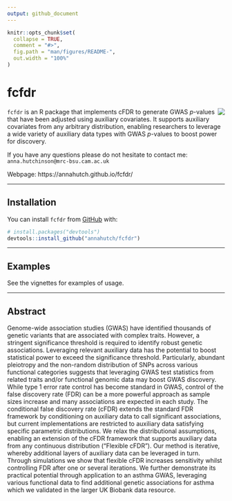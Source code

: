 ```yaml
---
output: github_document
---
```


<!-- README.md is generated from README.Rmd. Please edit that file -->

```r
knitr::opts_chunk$set(
  collapse = TRUE,
  comment = "#>",
  fig.path = "man/figures/README-",
  out.width = "100%"
)
```

# fcfdr

<img src="man/figures/logo.png" align="right" />

`fcfdr` is an R package that implements cFDR to generate GWAS $p$-values that have been adjusted using auxiliary covariates. It supports auxiliary covariates from any arbitrary distribution, enabling researchers to leverage a wide variety of auxiliary data types with GWAS $p$-values to boost power for discovery. 

If you have any questions please do not hesitate to contact me: `anna.hutchinson@mrc-bsu.cam.ac.uk`

Webpage: https://annahutch.github.io/fcfdr/

---

## Installation

You can install `fcfdr` from [GitHub](https://github.com/) with:

``` r
# install.packages("devtools")
devtools::install_github("annahutch/fcfdr")
```

---

## Examples

See the vignettes for examples of usage.

---

## Abstract

Genome-wide association studies (GWAS) have identified thousands of genetic variants that are associated with complex traits. However, a stringent significance threshold is required to identify robust genetic associations. Leveraging relevant auxiliary data has the potential to boost statistical power to exceed the significance threshold. Particularly, abundant pleiotropy and the non-random distribution of SNPs across various functional categories suggests that leveraging GWAS test statistics from related traits and/or functional genomic data may boost GWAS discovery. While type 1 error rate control has become standard in GWAS, control of the false discovery rate (FDR) can be a more powerful approach as sample sizes increase and many associations are expected in each study. The conditional false discovery rate (cFDR) extends the standard FDR framework by conditioning on auxiliary data to call significant associations, but current implementations are restricted to auxiliary data satisfying specific parametric distributions. We relax the distributional assumptions, enabling an extension of the cFDR framework that supports auxiliary data from any continuous distribution (“Flexible cFDR”). Our method is iterative, whereby additional layers of auxiliary data can be leveraged in turn. Through simulations we show that flexible cFDR increases sensitivity whilst controlling FDR after one or several iterations. We further demonstrate its practical potential through application to an asthma GWAS, leveraging various functional data to find additional genetic associations for asthma which we validated in the larger UK Biobank data resource.